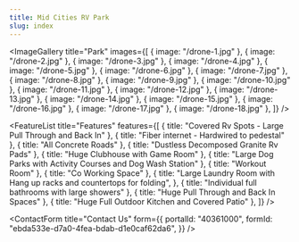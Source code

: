 ```yaml
---
title: Mid Cities RV Park
slug: index
---
```


<Hero
  title="Mid Cities RV Park"
  subtitle="COMING SOON! <br/><br/> DFW's newest RV park, located in the heart of the metroplex. We are a family owned and operated RV park with a focus on providing a safe, clean, and friendly environment for our guests."
  bgImage="/bg-hero.jpg"
/>

<ImageGallery
  title="Park"
  images={[
    { image: "/drone-1.jpg" },
    { image: "/drone-2.jpg" },
    { image: "/drone-3.jpg" },
    { image: "/drone-4.jpg" },
    { image: "/drone-5.jpg" },
    { image: "/drone-6.jpg" },
    { image: "/drone-7.jpg" },
    { image: "/drone-8.jpg" },
    { image: "/drone-9.jpg" },
    { image: "/drone-10.jpg" },
    { image: "/drone-11.jpg" },
    { image: "/drone-12.jpg" },
    { image: "/drone-13.jpg" },
    { image: "/drone-14.jpg" },
    { image: "/drone-15.jpg" },
    { image: "/drone-16.jpg" },
    { image: "/drone-17.jpg" },
    { image: "/drone-18.jpg" },
  ]}
/>

<FeatureList
  title="Features"
  features={[
    { title: "Covered Rv Spots - Large Pull Through and Back In" },
    { title: "Fiber internet - Hardwired to pedestal" },
    { title: "All Concrete Roads" },
    { title: "Dustless Decomposed Granite Rv Pads" },
    { title: "Huge Clubhouse with Game Room" },
    { title: "Large Dog Parks with Activity Courses and Dog Wash Station" },
    { title: "Workout Room" },
    { title: "Co Working Space" },
    {
      title:
        "Large Laundry Room with Hang up racks and countertops for folding",
    },
    { title: "Individual full bathrooms with large showers" },
    { title: "Huge Pull Through and Back In Spaces" },
    { title: "Huge Full Outdoor Kitchen and Covered Patio" },
  ]}
/>

<ContactForm
  title="Contact Us"
  form={{
    portalId: "40361000",
    formId: "ebda533e-d7a0-4fea-bdab-d1e0caf62da6",
  }}
/>
